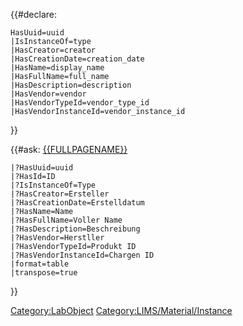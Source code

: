 <noinclude>
{{Helper/Docu/FormTemplate}}
{{LIMS/Common/Template |id_postfix=mi}}
</noinclude>
<includeonly>
{{LIMS/Common |Material|Instance|name={{{display_name|}}}}}

{{#declare:
 HasUuid=uuid
 |IsInstanceOf=type
 |HasCreator=creator
 |HasCreationDate=creation_date
 |HasName=display_name
 |HasFullName=full_name
 |HasDescription=description
 |HasVendor=vendor
 |HasVendorTypeId=vendor_type_id
 |HasVendorInstanceId=vendor_instance_id
}}

{{#ask: [[{{FULLPAGENAME}}]]
 |?HasUuid=uuid
 |?HasId=ID
 |?IsInstanceOf=Type
 |?HasCreator=Ersteller
 |?HasCreationDate=Erstelldatum
 |?HasName=Name
 |?HasFullName=Voller Name
 |?HasDescription=Beschreibung
 |?HasVendor=Herstller
 |?HasVendorTypeId=Produkt ID
 |?HasVendorInstanceId=Chargen ID
 |format=table
 |transpose=true
}}


[[Category:LabObject]]
[[Category:LIMS/Material/Instance]]
</includeonly>